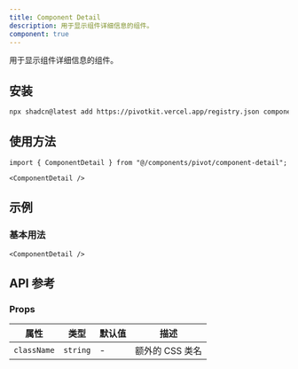 ```yaml
---
title: Component Detail
description: 用于显示组件详细信息的组件。
component: true
---
```


用于显示组件详细信息的组件。

<ComponentPreview name="component-detail-demo" />

## 安装

```bash
npx shadcn@latest add https://pivotkit.vercel.app/registry.json component-detail
```

## 使用方法

```tsx
import { ComponentDetail } from "@/components/pivot/component-detail";
```

```tsx
<ComponentDetail />
```

## 示例

### 基本用法

```tsx
<ComponentDetail />
```

## API 参考

### Props

| 属性        | 类型     | 默认值 | 描述            |
| ----------- | -------- | ------ | --------------- |
| `className` | `string` | -      | 额外的 CSS 类名 |
